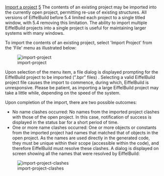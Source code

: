 [[Property:title|Import a project]]
[[Property:weight|5]]
The contents of an existing project may be imported into the currently open project, permitting re-use of existing structures. All versions of EiffelBuild before 5.4 limited each project to a single titled window, with 5.4 removing this limitation. The ability to import multiple EiffelBuild projects into a single project is useful for maintaining larger systems with many windows.

To import the contents of an existing project, select 'Import Project' from the 'File' menu as illustrated below:

[[Image:import-project]]  

Upon selection of the menu item, a file dialog is displayed prompting for the EiffelBuild project to be imported (".bpr" files) . Selecting a valid EiffelBuild project file causes the import to commence, during which, EiffelBuild is unresponsive. Please be patient, as importing a large EiffelBuild project may take a little while, depending on the speed of the system.

Upon completion of the import, there are two possible outcomes:
* No name clashes occurred: No names from the imported project clashes with those of the open project. In this case, notification of success is displayed in the status bar for a short period of time.
* One or more name clashes occurred: One or more objects or constants from the imported project had names that matched that of objects in the open project. As the names are used directly in the generated code, they must be unique within their scope (accessible within the code), and therefore EiffelBuild must resolve these clashes. A dialog is displayed on screen showing all the names that were resolved by EiffelBuild: 
[[Image:import-project-clashes]]  

{{note| '''Note''': If a name clash occurs, the names of the imported project are modified, not the open project. }}





